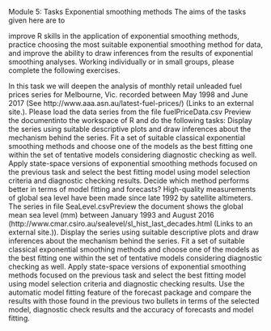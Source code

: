
Module 5: Tasks
Exponential smoothing methods
The aims of the tasks given here are to

improve R skills in the application of exponential smoothing methods,
practice choosing the most suitable exponential smoothing method for data, and
improve the ability to draw inferences from the results of exponential smoothing analyses.
Working individually or in small groups, please complete the following exercises.

In this task we will deepen the analysis of monthly retail unleaded fuel prices series for Melbourne, Vic. recorded between May 1998 and June 2017 (See http://www.aaa.asn.au/latest-fuel-prices/) (Links to an external site.). Please load the data series from the file fuelPriceData.csv Preview the documentinto the workspace of R and do the following tasks:
Display the series using suitable descriptive plots and draw inferences about the mechanism behind the series.
Fit a set of suitable classical exponential smoothing methods and choose one of the models as the best fitting one within the set of tentative models considering diagnostic checking as well.
Apply state-space versions of exponential smoothing methods focused on the previous task and select the best fitting model using model selection criteria and diagnostic checking results.
Decide which method performs better in terms of model fitting and forecasts?
High-quality measurements of global sea level have been made since late 1992 by satellite altimeters. The series in file SeaLevel.csvPreview the document shows the global mean sea level (mm) between January 1993 and August 2016 (http://www.cmar.csiro.au/sealevel/sl_hist_last_decades.html (Links to an external site.)).
Display the series using suitable descriptive plots and draw inferences about the mechanism behind the series.
Fit a set of suitable classical exponential smoothing methods and choose one of the models as the best fitting one within the set of tentative models considering diagnostic checking as well.
Apply state-space versions of exponential smoothing methods focused on the previous task and select the best fitting model using model selection criteria and diagnostic checking results.
Use the automatic model fitting feature of the forecast package and compare the results with those found in the previous two bullets in terms of the selected model, diagnostic check results and the accuracy of forecasts and model fitting.